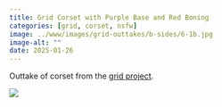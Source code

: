 ```yaml
---
title: Grid Corset with Purple Base and Red Boning
categories: [grid, corset, nsfw]
image: ../www/images/grid-outtakes/b-sides/6-1b.jpg
image-alt: ""
date: 2025-01-26
---
```


Outtake of corset from the [grid project](/posts/2025-01-27_grid-project.html).

![](../www/images/grid-outtakes/b-sides/6-1b.jpg)

